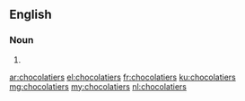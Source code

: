 ==English==

===Noun===
{{head|en|noun plural form}}

# {{plural of|chocolatier|lang=en}}

[[ar:chocolatiers]]
[[el:chocolatiers]]
[[fr:chocolatiers]]
[[ku:chocolatiers]]
[[mg:chocolatiers]]
[[my:chocolatiers]]
[[nl:chocolatiers]]